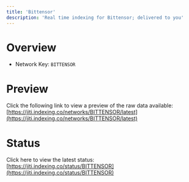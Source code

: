 ```yaml
---
title: 'Bittensor'
description: 'Real time indexing for Bittensor; delivered to you'
---
```


# Overview
- Network Key: `BITTENSOR`

# Preview
Click the following link to view a preview of the raw data available: [https://jiti.indexing.co/networks/BITTENSOR/latest](https://jiti.indexing.co/networks/BITTENSOR/latest)

# Status
Click here to view the latest status: [https://jiti.indexing.co/status/BITTENSOR](https://jiti.indexing.co/status/BITTENSOR)
